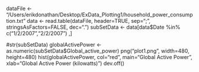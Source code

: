 dataFile <- "/Users/erikdonathan/Desktop/ExData_Plotting1/household_power_consumption.txt"
data <- read.table(dataFile, header=TRUE, sep=";", stringsAsFactors=FALSE, dec=".")
subSetData <- data[data$Date %in% c("1/2/2007","2/2/2007") ,]

#str(subSetData)
globalActivePower <- as.numeric(subSetData$Global_active_power)
png("plot1.png", width=480, height=480)
hist(globalActivePower, col="red", main="Global Active Power", xlab="Global Active Power (kilowatts)")
dev.off()